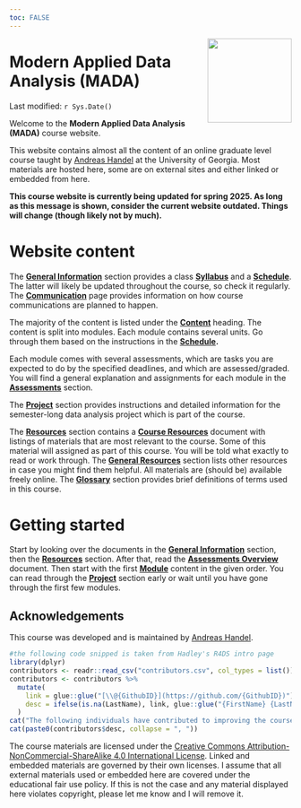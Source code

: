 ```yaml
---
toc: FALSE
---
```


![](media/MADAlogo.png){width="150px" style="float:right" fig-alt="MADA logo"}

# Modern Applied Data Analysis (MADA)

<!-- Date is added here instead of YAML heading so the logo floats at the top right of the page -->

Last modified: `r Sys.Date()`

Welcome to the **Modern Applied Data Analysis (MADA)** course website.

This website contains almost all the content of an online graduate level course taught by [Andreas Handel](https://www.andreashandel.com/) at the University of Georgia.
Most materials are hosted here, some are on external sites and either linked or embedded from here.

<!-- _**The course is currently not running. The website will likely receive none or only minor updates until the next time the course will be offered (tentatively spring 2025).**_ -->

**This course website is currently being updated for spring 2025. As long as this message is shown, consider the current website outdated. Things will change (though likely not by much).**

<!-- _**The course is currently running. The website will be updated throughout the semester. Things might change (though likely not by a whole lot). Visit/check regularly, especially the Schedule. Note the last update time above.**_ -->

# Website content

The [**General Information**](courseinfo/course-overview.qmd) section provides a class [**Syllabus**](courseinfo/course-syllabus.qmd) and a [**Schedule**](courseinfo/course-schedule.qmd).
The latter will likely be updated throughout the course, so check it regularly.
The [**Communication**](courseinfo/course-communication.qmd) page provides information on how course communications are planned to happen.

The majority of the content is listed under the [**Content**](content/content-overview.qmd) heading.
The content is split into modules.
Each module contains several units.
Go through them based on the instructions in the [**Schedule**](courseinfo/course-schedule.qmd)**.**

Each module comes with several assessments, which are tasks you are expected to do by the specified deadlines, and which are assessed/graded.
You will find a general explanation and assignments for each module in the [**Assessments**](courseinfo/assessments-overview.qmd) section.

The [**Project**](project/project-overview.qmd) section provides instructions and detailed information for the semester-long data analysis project which is part of the course.

The [**Resources**](resources/resources-overview.qmd) section contains a [**Course Resources**](resources/resources-course.qmd) document with listings of materials that are most relevant to the course.
Some of this material will assigned as part of this course.
You will be told what exactly to read or work through.
The [**General Resources**](resources/resources-general.qmd) section lists other resources in case you might find them helpful.
All materials are (should be) available freely online.
The [**Glossary**](resources/resources-glossary.qmd) section provides brief definitions of terms used in this course.

<!-- Note that by default, all links open in the current tab. You'll likely want external ones to open in a separate tab or window. To do so, you can (with most browsers) hold the `Ctrl` button when clicking, or do a right-click and select `open in new tab/window`. -->

# Getting started

Start by looking over the documents in the [**General Information**](courseinfo/course-overview.qmd) section, then the [**Resources**](resources/resources-overview.qmd) section.
After that, read the [**Assessments Overview**](courseinfo/assessments-overview.qmd) document.
Then start with the first [**Module**](content/content-overview.qmd) content in the given order.
You can read through the [**Project**](project/project-overview.qmd) section early or wait until you have gone through the first few modules.

## Acknowledgements

This course was developed and is maintained by [Andreas Handel](https://www.andreashandel.com/).

```r
#the following code snipped is taken from Hadley's R4DS intro page
library(dplyr)
contributors <- readr::read_csv("contributors.csv", col_types = list())
contributors <- contributors %>% 
  mutate(
    link = glue::glue("[\\@{GithubID}](https://github.com/{GithubID})"),
    desc = ifelse(is.na(LastName), link, glue::glue("{FirstName} {LastName} ({link})"))
  )
cat("The following individuals have contributed to improving the course:\n")
cat(paste0(contributors$desc, collapse = ", "))
```

<!-- Some icons come from [Desirée De Leon](https://desiree.rbind.io/post/2019/making-tip-boxes-with-bookdown-and-rmarkdown/). -->

The course materials are licensed under the [Creative Commons Attribution-NonCommercial-ShareAlike 4.0 International License](http://creativecommons.org/licenses/by-nc-sa/4.0/).
Linked and embedded materials are governed by their own licenses.
I assume that all external materials used or embedded here are covered under the educational fair use policy.
If this is not the case and any material displayed here violates copyright, please let me know and I will remove it.
